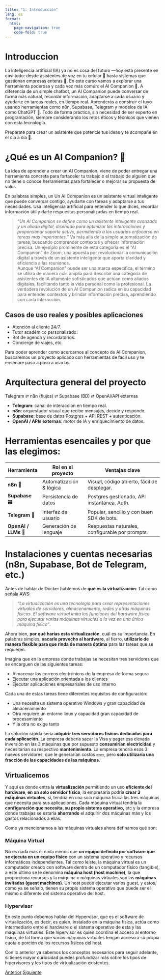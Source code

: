 ```yaml
---
title: "1. Introducción"
lang: es
format: 
  html:
    page-navigation: true
    code-fold: true
---
```


# Introduccion

La inteligencia artificial (IA) ya no es cosa del futuro —hoy está presente en casi todo: desde asistentes de voz en tu celular 📱 hasta sistemas que gestionan empresas enteras 🏢.
En este curso vamos a explorar una herramienta poderosa y cada vez más común: el AI Companion 🤖. A diferencia de un simple chatbot, un AI Companion puede conversar de forma más natural, recordar información, adaptarse a cada usuario y ayudarte en tareas reales, en tiempo real.
Aprenderás a construir el tuyo usando herramientas como n8n, Supabase, Telegram y modelos de IA como ChatGPT 🧠. Todo de forma práctica, sin necesidad de ser experto en programación, siempre considerando los retos éticos y técnicos que vienen con esta tecnología.

Prepárate para crear un asistente que potencie tus ideas y te acompañe en el día a día 🚀.

# ¿Qué es un AI Companion? 🤖

La idea de aprender a crear un AI Companion, viene de poder entregar una herramienta concreta para fortaceler tu trabajo o el trabajo de alguien que no tiene o conoce herramientas para fortalecer o mejorar su propuesta de valor.

En palabras simples, un Un AI Companion es un asistente virtual inteligente que puede conversar contigo, ayudarte con tareas y adaptarse a tus necesidades. Usa inteligencia artificial para entender lo que dices, recordar información útil y darte respuestas personalizadas en tiempo real.

> *"Un AI Companion se define como un asistente inteligente avanzado y un aliado digital, diseñado para optimizar las interacciones y proporcionar soporte activo, permitiendo a los usuarios enfocarse en tareas más importantes."*
Va más allá de la simple automatización de tareas, buscando comprender contextos y ofrecer información precisa. Un ejemplo prominente de esta categoría es el "AI Companion" de Zoom, una apuesta por revolucionar la comunicación digital a través de un asistente inteligente que aporta claridad y eficiencia a las reuniones.   
Aunque "AI Companion" puede ser una marca específica, el término se utiliza de manera más amplia para describir una categoría de asistentes de IA altamente sofisticados que actúan como aliados digitales, facilitando tanto la vida personal como la profesional. 
La verdadera revolución de un AI Companion radica en su capacidad para entender contextos y brindar información precisa, aprendiendo con cada interacción.

## Casos de uso reales y posibles aplicaciones

- Atención al cliente 24/7.
- Tutor académico personalizado.
- Bot de agenda y recordatorios.
- Concierge de viajes, etc.

Para poder aprender como acercarnos al concepto de AI Companion, buscaremos un proyecto aplicado con herramientas de facil uso y te ensenare paso a paso a usarlas.

# Arquitectura general del proyecto

Telegram ⇄ n8n (flujos) ⇄ Supabase (BD) ⇄ OpenAI/API externas

- **Telegram**: canal de interacción en tiempo real.
- **n8n**: orquestador visual que recibe mensajes, decide y responde.
- **Supabase**: base de datos Postgres + API REST + autenticación.
- **OpenAI / APIs externas**: motor de IA y enriquecimiento de datos.

# Herramientas esencailes y por que las elegimos: 

| Herramienta | Rol en el proyecto        | Ventajas clave                                  |
|-------------|---------------------------|-------------------------------------------------|
| **n8n** 🔗  | Automatización & lógica   | Visual, código abierto, fácil de desplegar.     |
| **Supabase** 🗃️ | Persistencia de datos    | Postgres gestionado, API instantánea, Auth.     |
| **Telegram** 💬 | Interfaz de usuario      | Popular, sencillo y con buen SDK de bots.       |
| **OpenAI / LLMs** 🧠 | Generación de lenguaje | Respuestas naturales, configurable por prompts. |

# Instalaciones y cuentas necesarias (n8n, Supabase, Bot de Telegram, etc.)


Antes de hablar de Docker hablemos de **qué es la virtualización**:
Tal como señala AWS:

> *“La virtualización es una tecnología para crear representaciones virtuales de servidores, almacenamiento, redes y otras máquinas físicas. El software virtual imita las funciones del hardware físico para ejecutar varías máquinas virtuales a la vez en una única máquina física”*.

Ahora bien, **por qué harías esta virtualización**, cuál es su importancia. En palabras simples, **sacarle provecho al hardware**, al fierro, **utilizarlo de manera flexible para que rinda de manera óptima** para las tareas que se requieren. 

Imagina que en la empresa donde trabajas se necesitan tres servidores que se encarguen de las siguientes tareas:

* Almacenar los correos electrónicos de la empresa de forma segura
* Ejecutar una aplicación orientada a los clientes
* Ejecutar aplicaciones empresariales de uso interno

Cada una de estas tareas tiene diferentes requisitos de configuración: 

* Una necesita un sistema operativo Windows y gran capacidad de almacenamiento
* Otra requiere un entorno linux y capacidad gran capacidad de procesamiento
* Y la otra no exige tanto

La solución rápida sería **adquirir tres servidores físicos dedicados para cada aplicación**. La empresa debería sacar la Visa y pagar esa elevada inversión en las 3 máquinas que por supuesto **consumirían electricidad** y necesitarían su respectivo **mantenimiento**. La empresa tendría esos 3 nuevos servidores, que le generarían costos 💵💵, pero **solo utilizaría una fracción de las capacidades de las máquinas**.

## Virtualicemos 

Y aquí es donde entra la **virtualización** permitiendo un uso **eficiente del hardware**, **en un solo servidor físico**, la empresaria podría **crear 3 máquinas virtuales**, sí, tendría en una sola máquina física las tres máquinas que necesita para sus aplicaciones. Cada máquina virtual tendría la **configuración que necesita, su propio sistema operativo,** etc y la empresa donde trabajas se estaría **ahorrando** el adquirir dos máquinas más y los gastos relacionados a ellas.

Como ya mencionamos a las máquinas virtuales ahora definamos qué son: 

### Máquina Virtual

No es nada más ni nada menos que **un equipo definido por software que se ejecuta en un equipo físico** con un sistema operativo y recursos informáticos independientes. Tal como leíste, la máquina virtual es un computador creado con software dentro de un computador físico (tangible), a este último se le denomina **máquina host (host machine)**, la que proporciona recursos y la máquina o máquinas virtuales son las **máquinas invitadas  (guest machines)**. Un host puede ejecutar varios guest, y estos, como ya se señaló, tienen su propio sistema operativo que puede ser el mismo o diferente del sistema operativo del host.

### Hypervisor

En este punto debemos hablar del Hypervisor, que es el software de virtualización, es decir, es quien, instalado en la máquina física, actúa como intermediario entre el hardware o el sistema operativo de esta y las máquinas virtuales. Este hipervisor es quien coordina el acceso al entorno físico, de tal forma que varías máquinas virtuales tengan acceso a su propia cuota o porción de los recursos físicos del host. 

Con lo anterior ya sabemos los conceptos necesarios para seguir adelante, si tienes mayor curiosidad puedes profundizar más sobre los tipos de hipervisores y los tipos de virtualización existentes.

<a href="index.qmd" class="btn btn-primary">Anterior</a>
<a href="02-contenedores.qmd" class="btn btn-primary">Siguiente</a>